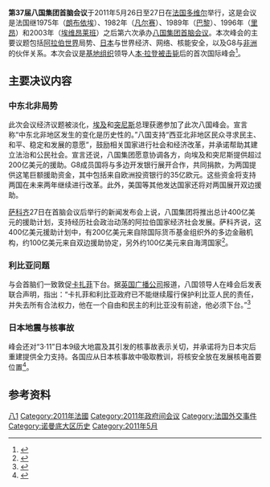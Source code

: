 '''第37届八国集团首脑会议'''于2011年5月26日至27日在[[法国|法国]][[多维尔|多维尔]]举行，这是会议是法国继1975年（[[朗布依埃|朗布依埃]]）、1982年（[[凡尔赛|凡尔赛]]）、1989年（[[巴黎|巴黎]]）、1996年（[[里昂|里昂]]）和2003年（[[埃维昂莱班|埃维昂莱班]]）之后第六次承办[[八国集团首脑会议|八国集团首脑会议]]。本次峰会的主要议题包括[[阿拉伯世界|阿拉伯世界]]局势、[[日本|日本]]与世界经济、网络、核能安全，以及G8与[[非洲|非洲]]的伙伴关系。本次会议是[[基地组织|基地组织]]领导人[[拉登之死|本·拉登被击毙]]后的首次国际峰会<ref>{{cite web | language = zh-cn | publisher = 和讯网 | title = 八国集团峰会聚焦阿拉伯世界 | url = http://news.hexun.com/2011-05-26/129967122.html | date = 2011-05-26 | accessdate = 2011-05-26 | archive-url = https://web.archive.org/web/20160304200356/http://news.hexun.com/2011-05-26/129967122.html | archive-date = 2016-03-04 | dead-url = yes }}</ref>。

== 主要决议内容 ==

=== 中东北非局势 ===
此次会议经济议题被淡化，[[埃及|埃及]]和[[突尼斯|突尼斯]]总理获邀参加了此次八国峰会。宣言称“中东北非地区发生的变化是历史性的。”八国支持“西亚北非地区民众寻求民主、和平、稳定和发展的意愿”，鼓励相关国家进行社会和经济改革，并承诺帮助其建立法治和公民社会。宣言还说，八国集团愿意协调各方，向埃及和突尼斯提供超过200亿美元的援助。G8成员国将与多边开发银行展开合作，共同捐款，为两国提供这笔巨额援助资金，其中包括来自欧洲投资银行的35亿欧元。这些资金将支持两国在未来两年继续进行改革。此外，美国等其他发达国家还将对两国展开双边援助。

[[萨科齐|萨科齐]]27日在首脑会议后举行的新闻发布会上说，八国集团将推出总计400亿美元的援助计划，支持经历社会政治动荡的阿拉伯国家经济社会发展。萨科齐说，这400亿美元援助计划中，有200亿美元来自除国际货币基金组织外的多边金融机构，约100亿美元来自双边援助协定，另外约100亿美元来自海湾国家<ref>{{Cite web |url=http://finance.ifeng.com/news/special/2011G8/20110528/4082636.shtml |title=八国集团将推出向阿拉伯国家援助400亿美元计划 |access-date=2011-05-28 |archive-date=2019-06-08 |archive-url=https://web.archive.org/web/20190608023841/http://finance.ifeng.com/news/special/2011G8/20110528/4082636.shtml |dead-url=no }}</ref>。

=== 利比亚问题 ===
与会首脑们一致敦促[[卡扎菲|卡扎菲]]下台。据[[英国广播公司|英国广播公司]]报道，八国领导人在峰会后发表联合声明，指出：“卡扎菲和利比亚政府已不能继续履行保护利比亚人民的责任，并失去所有合法权力，他在一个自由和民主的利比亚没有前途，他必须下台。”<ref>{{Cite web |url=http://news.ifeng.com/world/special/libiya/content-2/detail_2011_05/28/6685243_0.shtml |title=G8领导人一致敦促卡扎菲下台 称其命运有多种可能 |access-date=2011-05-29 |archive-date=2011-05-31 |archive-url=https://web.archive.org/web/20110531194610/http://news.ifeng.com/world/special/libiya/content-2/detail_2011_05/28/6685243_0.shtml |dead-url=yes }}</ref>

=== 日本地震与核事故 ===
峰会还对“3·11”日本9级大地震及其引发的核事故表示关切，并承诺将为日本灾后重建提供全力支持。各国应从日本核事故中吸取教训，将核安全放在发展核电首要位置<ref>{{Cite web |url=http://finance.ifeng.com/news/special/2011G8/20110528/4082639.shtml |title=G8峰会闭幕 八国同意斥资200亿美元援助埃及突尼斯 |access-date=2011-05-28 |archive-date=2019-06-08 |archive-url=https://web.archive.org/web/20190608132823/http://finance.ifeng.com/news/special/2011G8/20110528/4082639.shtml |dead-url=no }}</ref>。

==参考资料==
{{reflist}}

{{s-start}}
{{s-bef|before= [[第36屆八國集團首腦會議|第36屆八國集團首腦會議]]}}
{{s-ttl|title=[[八國集團首腦會議|八國集團首腦會議]]|years= '''2011'''}}
{{s-aft|after= [[第38屆八國集團首腦會議|第38屆八國集團首腦會議]]}}
{{end}}
{{七大工業國組織會議}}

[[Category:七大工業國組織會議|八1]]
[[Category:2011年法國|Category:2011年法國]]
[[Category:2011年政府间会议|Category:2011年政府间会议]]
[[Category:法国外交事件|Category:法国外交事件]]
[[Category:诺曼底大区历史|Category:诺曼底大区历史]]
[[Category:2011年5月|Category:2011年5月]]
